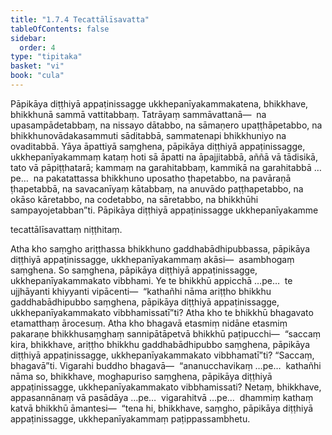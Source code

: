 ```yaml
---
title: "1.7.4 Tecattālīsavatta"
tableOfContents: false
sidebar:
  order: 4
type: "tipitaka"
basket: "vi"
book: "cula"
---
```



<DynamicBreadcrumb />

<Division number="70" book="cula" bookNo="4" page="75">

<Paragraph number="321" book="cula">
Pāpikāya diṭṭhiyā appaṭinissagge ukkhepanīyakammakatena, bhikkhave, bhikkhunā sammā vattitabbaṃ. Tatrāyaṃ sammāvattanā—  na upasampādetabbaṃ, na nissayo dātabbo, na sāmaṇero upaṭṭhāpetabbo, na bhikkhunovādakasammuti sāditabbā, sammatenapi bhikkhuniyo na ovaditabbā. Yāya āpattiyā saṃghena, pāpikāya diṭṭhiyā appaṭinissagge, ukkhepanīyakammaṃ kataṃ hoti sā āpatti na āpajjitabbā, aññā vā tādisikā, tato vā pāpiṭṭhatarā; kammaṃ na garahitabbaṃ, kammikā na garahitabbā …pe…  na pakatattassa bhikkhuno uposatho ṭhapetabbo, na pavāraṇā ṭhapetabbā, na savacanīyaṃ kātabbaṃ, na anuvādo paṭṭhapetabbo, na okāso kāretabbo, na codetabbo, na sāretabbo, na bhikkhūhi sampayojetabban”ti.

</Paragraph>
</Division>

<Paragraph number="322" book="cula">
Pāpikāya diṭṭhiyā appaṭinissagge ukkhepanīyakamme

  
tecattālīsavattaṃ niṭṭhitaṃ.


</Paragraph>

<Division number="71" book="cula" bookNo="4" page="75">

<Paragraph number="323" book="cula">
Atha kho saṃgho ariṭṭhassa bhikkhuno gaddhabādhipubbassa, pāpikāya diṭṭhiyā appaṭinissagge, ukkhepanīyakammaṃ akāsi—  asambhogaṃ saṃghena. So saṃghena, pāpikāya diṭṭhiyā appaṭinissagge, ukkhepanīyakammakato vibbhami. Ye te bhikkhū appicchā …pe…  te ujjhāyanti khiyyanti vipācenti—  “kathañhi nāma ariṭṭho bhikkhu gaddhabādhipubbo saṃghena, pāpikāya diṭṭhiyā appaṭinissagge, ukkhepanīyakammakato vibbhamissatī”ti? Atha kho te bhikkhū bhagavato etamatthaṃ ārocesuṃ.
</Paragraph>

<Paragraph number="324" book="cula">
Atha kho bhagavā etasmiṃ nidāne etasmiṃ pakaraṇe bhikkhusaṃghaṃ sannipātāpetvā bhikkhū paṭipucchi—  “saccaṃ kira, bhikkhave, ariṭṭho bhikkhu gaddhabādhipubbo saṃghena, pāpikāya diṭṭhiyā appaṭinissagge, ukkhepanīyakammakato vibbhamatī”ti? “Saccaṃ, bhagavā”ti. Vigarahi buddho bhagavā—  “ananucchavikaṃ …pe…  kathañhi nāma so, bhikkhave, moghapuriso saṃghena, pāpikāya diṭṭhiyā appaṭinissagge, ukkhepanīyakammakato vibbhamissati? Netaṃ, bhikkhave, appasannānaṃ vā pasādāya …pe…  vigarahitvā …pe…  dhammiṃ kathaṃ katvā bhikkhū āmantesi—  “tena hi, bhikkhave, saṃgho, pāpikāya diṭṭhiyā appaṭinissagge, ukkhepanīyakammaṃ paṭippassambhetu.
</Paragraph>
</Division>
